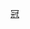 {{Navbox
|bodyclass=hlist

| name   = 2015-16年英冠球會球季
| title  = [[2015年至2016年英格蘭足球冠軍聯賽|2015/16年]][[英格蘭足球冠軍聯賽|英格蘭足球冠軍-{}-聯賽]]球會球季

| list1  = 
*[[伯明翰城2015年至2016年球季|伯明翰城]]
* [[布力般流浪2015年至2016年球季|-{zh-hans:布莱克本; zh-hk:布力般流浪;}-]]
* [[保頓2015年至2016年球季|-{zh-hans:博尔顿; zh-hk:保頓;}-]]
* [[賓福特2015年至2016年球季|-{zh-hans:布伦特福德; zh-hk:賓福特;}-]]
* [[白禮頓2015年至2016年球季|-{zh-hans:布莱顿; zh-hk:白禮頓;}-]]
* [[布里斯托城2015年至2016年球季|-{zh-hans:布里斯托尔城; zh-hk:布里斯托城;}-]]
* [[般尼2015年至2016年球季|-{zh-hans:伯恩利; zh-hk:般尼;}-]]
* [[卡迪夫城2015年至2016年球季|卡迪夫城]]
* [[查爾頓2015年至2016年球季|-{zh-hans:查尔顿竞技; zh-hk:查爾頓;}-]]
* [[打比郡2015年至2016年球季|-{zh-hans:德比郡; zh-hk:打比郡;}-]]
* [[富咸2015年至2016年球季|-{zh-hans:富勒姆;zh-hk:富咸;}-]]
* [[哈德斯菲爾德2015年至2016年球季|哈德斯菲爾德]]
* 

| list2  = 
*[[侯城2015年至2016年球季|-{zh-hans:赫尔城; zh-hk:侯城;}-]]
* [[葉士域治2015年至2016年球季|-{zh-hans:伊普斯维奇; zh-hk:葉士域治;}-]]
* [[列斯聯2015年至2016年球季|-{zh-hans:利兹联; zh-hk:列斯聯;}-]]
* [[米杜士堡2015年至2016年球季|-{zh-hans:米德尔斯堡; zh-hk:米杜士堡;}-]]
* [[米爾頓凱恩斯2015年至2016年球季|米爾頓凱恩斯]]
* [[諾定咸森林2015年至2016年球季|-{zh-hans:诺丁汉森林;zh-hk:諾定咸森林}-]]
* [[普雷斯頓2015年至2016年球季|普雷斯頓]]
* [[昆士柏流浪2015年至2016年球季|-{zh-hans:女王公园巡游者;zh-hk:昆士柏流浪}-]]
* [[雷丁2015年至2016年球季|雷丁]]
* [[洛達咸2015年至2016年球季|-{zh-hans:罗瑟勒姆; zh-hk:洛達咸;}-]]
* [[錫周三2015年至2016年球季|-{zh-hans:谢周三; zh-hk:錫周三;}-]]
* [[狼隊2015年至2016年球季|狼隊]]
}}<noinclude>
[[Category:英格蘭足球聯賽模板|冠]]
</noinclude>